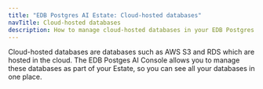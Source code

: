 ```yaml
---
title: "EDB Postgres AI Estate: Cloud-hosted databases"
navTitle: Cloud-hosted databases
description: How to manage cloud-hosted databases in your EDB Postgres AI Estate.
---
```


Cloud-hosted databases are databases such as AWS S3 and RDS which are hosted in the cloud. The EDB Postges AI Console allows you to manage these databases as part of your Estate, so you can see all your databases in one place.

